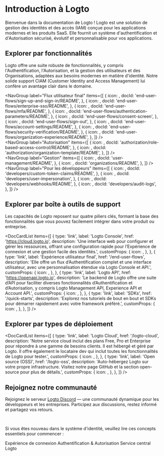 
# Introduction à Logto

Bienvenue dans la documentation de Logto ! Logto est une solution de gestion des identités et des accès (IAM) conçue pour les applications modernes et les produits SaaS. Elle fournit un système d'authentification et d'Autorisation sécurisé, évolutif et personnalisable pour vos applications.

## Explorer par fonctionnalités

Logto offre une suite robuste de fonctionnalités, y compris l'Authentification, l'Autorisation, et la gestion des utilisateurs et des Organisations, adaptées aux besoins modernes en matière d'identité. Notre solide support CIAM (Customer Identity and Access Management) lui confère un avantage clair dans le domaine.

<NavGroup
  label="Flux utilisateur final"
  items={[
    {
      icon: <SignInIcon />,
      docId: 'end-user-flows/sign-up-and-sign-in/README',
    },
    {
      icon: <SsoIcon />,
      docId: 'end-user-flows/enterprise-sso/README',
    },
    {
      icon: <LockIcon />,
      docId: 'end-user-flows/mfa/README',
    },
    {
      icon: <ScreenIcon />,
      docId: 'end-user-flows/authentication-parameters/README',
    },
    {
      icon: <SecurityIcon />,
      docId: 'end-user-flows/consent-screen',
    },
    {
      icon: <SignOutIcon />,
      docId: 'end-user-flows/sign-out',
    },
    {
      icon: <GearIcon />,
      docId: 'end-user-flows/account-settings/README',
    },
    {
      icon: <SecurityIcon />,
      docId: 'end-user-flows/security-verification/README',
    },
    {
      icon: <OrganizationIcon />,
      docId: 'end-user-flows/organization-experience/README',
    },
  ]}
/>
<br />
<NavGroup
  label="Autorisation"
  items={[
    {
      icon: <AuthorizationIcon />,
      docId: 'authorization/role-based-access-control/README',
    },
    {
      icon: <AuthorizationIcon />,
      docId: 'authorization/organization-template/README',
    },
  ]}
/>
<br />
<NavGroup
  label="Gestion"
  items={[
    {
      icon: <UserManagementIcon />,
      docId: 'user-management/README',
    },
    {
      icon: <OrganizationIcon />,
      docId: 'organizations/README',
    },
  ]}
/>
<br />
<NavGroup
  label="Pour les développeurs"
  items={[
    {
      icon: <GearPlusIcon />,
      docId: 'developers/custom-token-claims/README',
    },
    {
      icon: <ImpersonationIcon />,
      docId: 'developers/user-impersonation',
    },
    {
      icon: <WebhookIcon />,
      docId: 'developers/webhooks/README',
    },
    {
      icon: <AuditLogIcon />,
      docId: 'developers/audit-logs',
    },
  ]}
/>

## Explorer par boîte à outils de support

Les capacités de Logto reposent sur quatre piliers clés, formant la base des fonctionnalités que vous pouvez facilement intégrer dans votre produit ou entreprise.

<DocCardList
  items={[
    {
      type: 'link',
      label: 'Logto Console',
      href: 'https://cloud.logto.io',
      description:
        'Une interface web pour configurer et gérer les ressources, offrant une configuration rapide pour l’Expérience de connexion et une gestion facile des identités.',
      customProps: {
        icon: <LogtoConsoleIcon />,
      },
    },
    {
      type: 'link',
      label: 'Expérience utilisateur final',
      href: '/end-user-flows',
      description:
        'Elle offre un flux d’Authentification complet et une interface utilisateur, avec une personnalisation étendue via Logto Console et API.',
      customProps: {
        icon: <ExperienceIcon />,
      },
    },
    {
      type: 'link',
      label: 'Logto API',
      href: 'https://openapi.logto.io',
      description:
        'Le backend de Logto offre une suite d’API pour faciliter diverses fonctionnalités d’Authentification et d’Autorisation, y compris Logto Management API, Experience API et Account API.',
      customProps: {
        icon: <LogtoApiIcon />,
      },
    },
    {
      type: 'link',
      label: 'SDKs',
      href: '/quick-starts',
      description:
        'Explorez nos tutoriels de bout en bout et SDKs pour démarrer rapidement avec votre framework préféré.',
      customProps: {
        icon: <SdkIcon />,
      },
    },
  ]}
/>

## Explorer par types de déploiement

<DocCardList
  items={[
    {
      type: 'link',
      label: 'Logto Cloud',
      href: '/logto-cloud',
      description:
        'Notre service cloud inclut des plans Free, Pro et Enterprise pour répondre à une gamme de besoins clients. Il est hébergé et géré par Logto. Il offre également le locataire dev qui inclut toutes les fonctionnalités de Logto pour tester.',
      customProps: {
        icon: <CloudIcon />,
      },
    },
    {
      type: 'link',
      label: 'Open source (OSS)',
      href: '/logto-oss',
      description:
        'Auto-hébergez Logto sur votre propre infrastructure. Visitez notre page GitHub et la section open-source pour plus de détails.',
      customProps: {
        icon: <OpenSourceIcon />,
      },
    },
  ]}
/>

## Rejoignez notre communauté

Rejoignez le serveur [Logto Discord](https://discord.gg/UEPaF3j5e6) — une communauté dynamique pour les développeurs et les entreprises. Participez aux discussions, restez informé et partagez vos retours.

<br />

Si vous êtes nouveau dans le système d'identité, veuillez lire ces concepts essentiels pour commencer :

<Url type="inline" href="/concepts/sign-in-experience">
  Expérience de connexion
</Url>
<Url type="inline" style={{ marginInlineStart: '24px' }} href="/concepts/authn-vs-authz">
  Authentification & Autorisation
</Url>
<Url type="inline" style={{ marginInlineStart: '24px' }} href="/concepts/core-service">
  Service central Logto
</Url>

